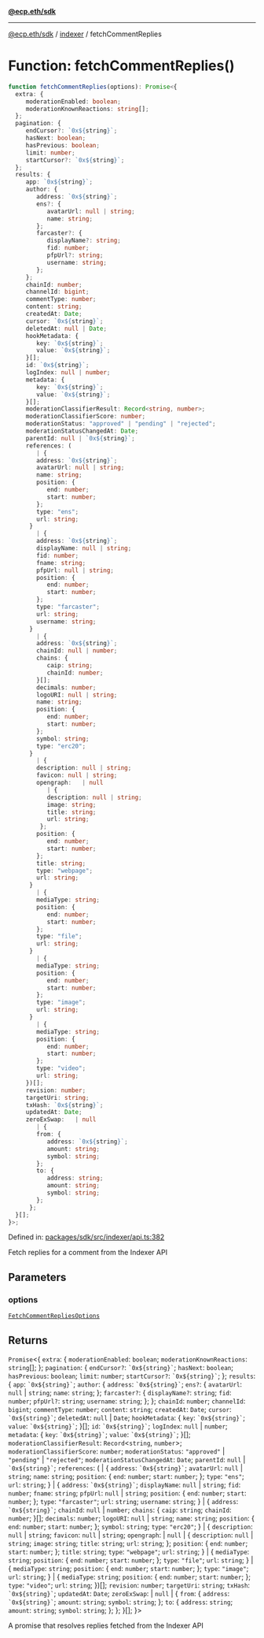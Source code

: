[**@ecp.eth/sdk**](../../index.mdx)

***

[@ecp.eth/sdk](/sdk-reference/index.mdx) / [indexer](/sdk-reference/indexer/index.mdx) / fetchCommentReplies

# Function: fetchCommentReplies()

```ts
function fetchCommentReplies(options): Promise<{
  extra: {
     moderationEnabled: boolean;
     moderationKnownReactions: string[];
  };
  pagination: {
     endCursor?: `0x${string}`;
     hasNext: boolean;
     hasPrevious: boolean;
     limit: number;
     startCursor?: `0x${string}`;
  };
  results: {
     app: `0x${string}`;
     author: {
        address: `0x${string}`;
        ens?: {
           avatarUrl: null | string;
           name: string;
        };
        farcaster?: {
           displayName?: string;
           fid: number;
           pfpUrl?: string;
           username: string;
        };
     };
     chainId: number;
     channelId: bigint;
     commentType: number;
     content: string;
     createdAt: Date;
     cursor: `0x${string}`;
     deletedAt: null | Date;
     hookMetadata: {
        key: `0x${string}`;
        value: `0x${string}`;
     }[];
     id: `0x${string}`;
     logIndex: null | number;
     metadata: {
        key: `0x${string}`;
        value: `0x${string}`;
     }[];
     moderationClassifierResult: Record<string, number>;
     moderationClassifierScore: number;
     moderationStatus: "approved" | "pending" | "rejected";
     moderationStatusChangedAt: Date;
     parentId: null | `0x${string}`;
     references: (
        | {
        address: `0x${string}`;
        avatarUrl: null | string;
        name: string;
        position: {
           end: number;
           start: number;
        };
        type: "ens";
        url: string;
      }
        | {
        address: `0x${string}`;
        displayName: null | string;
        fid: number;
        fname: string;
        pfpUrl: null | string;
        position: {
           end: number;
           start: number;
        };
        type: "farcaster";
        url: string;
        username: string;
      }
        | {
        address: `0x${string}`;
        chainId: null | number;
        chains: {
           caip: string;
           chainId: number;
        }[];
        decimals: number;
        logoURI: null | string;
        name: string;
        position: {
           end: number;
           start: number;
        };
        symbol: string;
        type: "erc20";
      }
        | {
        description: null | string;
        favicon: null | string;
        opengraph:   | null
           | {
           description: null | string;
           image: string;
           title: string;
           url: string;
         };
        position: {
           end: number;
           start: number;
        };
        title: string;
        type: "webpage";
        url: string;
      }
        | {
        mediaType: string;
        position: {
           end: number;
           start: number;
        };
        type: "file";
        url: string;
      }
        | {
        mediaType: string;
        position: {
           end: number;
           start: number;
        };
        type: "image";
        url: string;
      }
        | {
        mediaType: string;
        position: {
           end: number;
           start: number;
        };
        type: "video";
        url: string;
     })[];
     revision: number;
     targetUri: string;
     txHash: `0x${string}`;
     updatedAt: Date;
     zeroExSwap:   | null
        | {
        from: {
           address: `0x${string}`;
           amount: string;
           symbol: string;
        };
        to: {
           address: string;
           amount: string;
           symbol: string;
        };
      };
  }[];
}>;
```

Defined in: [packages/sdk/src/indexer/api.ts:382](https://github.com/ecp-eth/comments-monorepo/blob/main/packages/sdk/src/indexer/api.ts#L382)

Fetch replies for a comment from the Indexer API

## Parameters

### options

[`FetchCommentRepliesOptions`](/sdk-reference/indexer/type-aliases/FetchCommentRepliesOptions.mdx)

## Returns

`Promise`\<\{
  `extra`: \{
     `moderationEnabled`: `boolean`;
     `moderationKnownReactions`: `string`[];
  \};
  `pagination`: \{
     `endCursor?`: `` `0x${string}` ``;
     `hasNext`: `boolean`;
     `hasPrevious`: `boolean`;
     `limit`: `number`;
     `startCursor?`: `` `0x${string}` ``;
  \};
  `results`: \{
     `app`: `` `0x${string}` ``;
     `author`: \{
        `address`: `` `0x${string}` ``;
        `ens?`: \{
           `avatarUrl`: `null` \| `string`;
           `name`: `string`;
        \};
        `farcaster?`: \{
           `displayName?`: `string`;
           `fid`: `number`;
           `pfpUrl?`: `string`;
           `username`: `string`;
        \};
     \};
     `chainId`: `number`;
     `channelId`: `bigint`;
     `commentType`: `number`;
     `content`: `string`;
     `createdAt`: `Date`;
     `cursor`: `` `0x${string}` ``;
     `deletedAt`: `null` \| `Date`;
     `hookMetadata`: \{
        `key`: `` `0x${string}` ``;
        `value`: `` `0x${string}` ``;
     \}[];
     `id`: `` `0x${string}` ``;
     `logIndex`: `null` \| `number`;
     `metadata`: \{
        `key`: `` `0x${string}` ``;
        `value`: `` `0x${string}` ``;
     \}[];
     `moderationClassifierResult`: `Record`\<`string`, `number`\>;
     `moderationClassifierScore`: `number`;
     `moderationStatus`: `"approved"` \| `"pending"` \| `"rejected"`;
     `moderationStatusChangedAt`: `Date`;
     `parentId`: `null` \| `` `0x${string}` ``;
     `references`: (
        \| \{
        `address`: `` `0x${string}` ``;
        `avatarUrl`: `null` \| `string`;
        `name`: `string`;
        `position`: \{
           `end`: `number`;
           `start`: `number`;
        \};
        `type`: `"ens"`;
        `url`: `string`;
      \}
        \| \{
        `address`: `` `0x${string}` ``;
        `displayName`: `null` \| `string`;
        `fid`: `number`;
        `fname`: `string`;
        `pfpUrl`: `null` \| `string`;
        `position`: \{
           `end`: `number`;
           `start`: `number`;
        \};
        `type`: `"farcaster"`;
        `url`: `string`;
        `username`: `string`;
      \}
        \| \{
        `address`: `` `0x${string}` ``;
        `chainId`: `null` \| `number`;
        `chains`: \{
           `caip`: `string`;
           `chainId`: `number`;
        \}[];
        `decimals`: `number`;
        `logoURI`: `null` \| `string`;
        `name`: `string`;
        `position`: \{
           `end`: `number`;
           `start`: `number`;
        \};
        `symbol`: `string`;
        `type`: `"erc20"`;
      \}
        \| \{
        `description`: `null` \| `string`;
        `favicon`: `null` \| `string`;
        `opengraph`:   \| `null`
           \| \{
           `description`: `null` \| `string`;
           `image`: `string`;
           `title`: `string`;
           `url`: `string`;
         \};
        `position`: \{
           `end`: `number`;
           `start`: `number`;
        \};
        `title`: `string`;
        `type`: `"webpage"`;
        `url`: `string`;
      \}
        \| \{
        `mediaType`: `string`;
        `position`: \{
           `end`: `number`;
           `start`: `number`;
        \};
        `type`: `"file"`;
        `url`: `string`;
      \}
        \| \{
        `mediaType`: `string`;
        `position`: \{
           `end`: `number`;
           `start`: `number`;
        \};
        `type`: `"image"`;
        `url`: `string`;
      \}
        \| \{
        `mediaType`: `string`;
        `position`: \{
           `end`: `number`;
           `start`: `number`;
        \};
        `type`: `"video"`;
        `url`: `string`;
     \})[];
     `revision`: `number`;
     `targetUri`: `string`;
     `txHash`: `` `0x${string}` ``;
     `updatedAt`: `Date`;
     `zeroExSwap`:   \| `null`
        \| \{
        `from`: \{
           `address`: `` `0x${string}` ``;
           `amount`: `string`;
           `symbol`: `string`;
        \};
        `to`: \{
           `address`: `string`;
           `amount`: `string`;
           `symbol`: `string`;
        \};
      \};
  \}[];
\}\>

A promise that resolves replies fetched from the Indexer API
